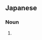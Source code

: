 ==Japanese==
{{ja-kanjitab|よん|こま|まん|が}}

===Noun===
{{ja-noun|よん-こま まんが|よん-コマ マンガ|hhira=よんこままんぐわ}}

# {{alternative spelling of|4コマ漫画|lang=ja}}